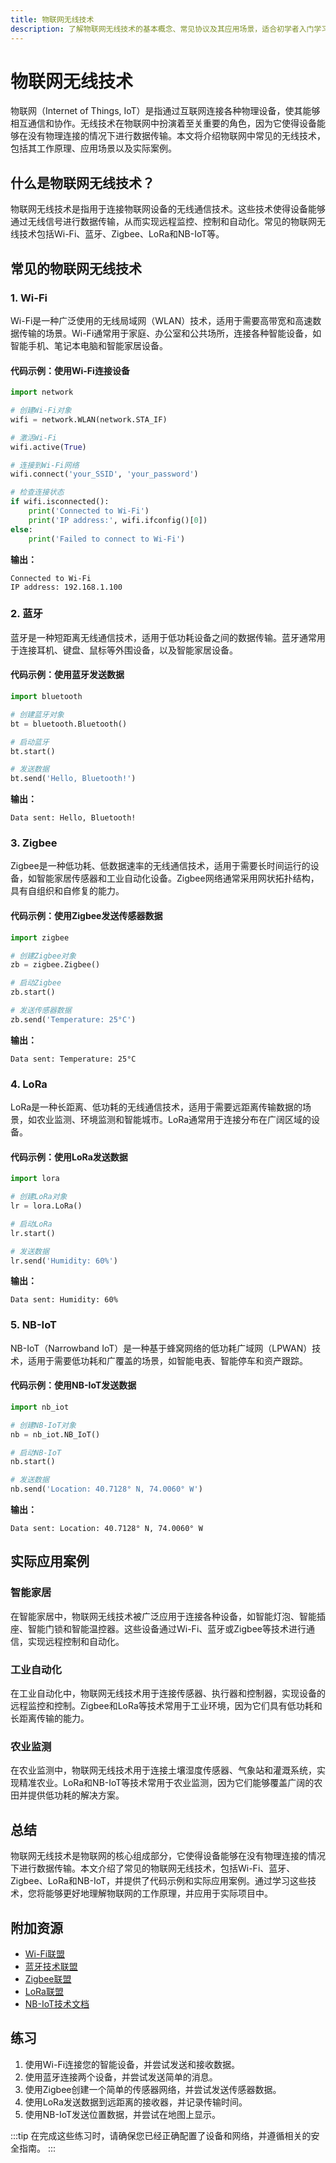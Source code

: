 ```yaml
---
title: 物联网无线技术
description: 了解物联网无线技术的基本概念、常见协议及其应用场景，适合初学者入门学习。
---
```


# 物联网无线技术

物联网（Internet of Things, IoT）是指通过互联网连接各种物理设备，使其能够相互通信和协作。无线技术在物联网中扮演着至关重要的角色，因为它使得设备能够在没有物理连接的情况下进行数据传输。本文将介绍物联网中常见的无线技术，包括其工作原理、应用场景以及实际案例。

## 什么是物联网无线技术？

物联网无线技术是指用于连接物联网设备的无线通信技术。这些技术使得设备能够通过无线信号进行数据传输，从而实现远程监控、控制和自动化。常见的物联网无线技术包括Wi-Fi、蓝牙、Zigbee、LoRa和NB-IoT等。

## 常见的物联网无线技术

### 1. Wi-Fi

Wi-Fi是一种广泛使用的无线局域网（WLAN）技术，适用于需要高带宽和高速数据传输的场景。Wi-Fi通常用于家庭、办公室和公共场所，连接各种智能设备，如智能手机、笔记本电脑和智能家居设备。

#### 代码示例：使用Wi-Fi连接设备

```python
import network

# 创建Wi-Fi对象
wifi = network.WLAN(network.STA_IF)

# 激活Wi-Fi
wifi.active(True)

# 连接到Wi-Fi网络
wifi.connect('your_SSID', 'your_password')

# 检查连接状态
if wifi.isconnected():
    print('Connected to Wi-Fi')
    print('IP address:', wifi.ifconfig()[0])
else:
    print('Failed to connect to Wi-Fi')
```

**输出：**
```
Connected to Wi-Fi
IP address: 192.168.1.100
```

### 2. 蓝牙

蓝牙是一种短距离无线通信技术，适用于低功耗设备之间的数据传输。蓝牙通常用于连接耳机、键盘、鼠标等外围设备，以及智能家居设备。

#### 代码示例：使用蓝牙发送数据

```python
import bluetooth

# 创建蓝牙对象
bt = bluetooth.Bluetooth()

# 启动蓝牙
bt.start()

# 发送数据
bt.send('Hello, Bluetooth!')
```

**输出：**
```
Data sent: Hello, Bluetooth!
```

### 3. Zigbee

Zigbee是一种低功耗、低数据速率的无线通信技术，适用于需要长时间运行的设备，如智能家居传感器和工业自动化设备。Zigbee网络通常采用网状拓扑结构，具有自组织和自修复的能力。

#### 代码示例：使用Zigbee发送传感器数据

```python
import zigbee

# 创建Zigbee对象
zb = zigbee.Zigbee()

# 启动Zigbee
zb.start()

# 发送传感器数据
zb.send('Temperature: 25°C')
```

**输出：**
```
Data sent: Temperature: 25°C
```

### 4. LoRa

LoRa是一种长距离、低功耗的无线通信技术，适用于需要远距离传输数据的场景，如农业监测、环境监测和智能城市。LoRa通常用于连接分布在广阔区域的设备。

#### 代码示例：使用LoRa发送数据

```python
import lora

# 创建LoRa对象
lr = lora.LoRa()

# 启动LoRa
lr.start()

# 发送数据
lr.send('Humidity: 60%')
```

**输出：**
```
Data sent: Humidity: 60%
```

### 5. NB-IoT

NB-IoT（Narrowband IoT）是一种基于蜂窝网络的低功耗广域网（LPWAN）技术，适用于需要低功耗和广覆盖的场景，如智能电表、智能停车和资产跟踪。

#### 代码示例：使用NB-IoT发送数据

```python
import nb_iot

# 创建NB-IoT对象
nb = nb_iot.NB_IoT()

# 启动NB-IoT
nb.start()

# 发送数据
nb.send('Location: 40.7128° N, 74.0060° W')
```

**输出：**
```
Data sent: Location: 40.7128° N, 74.0060° W
```

## 实际应用案例

### 智能家居

在智能家居中，物联网无线技术被广泛应用于连接各种设备，如智能灯泡、智能插座、智能门锁和智能温控器。这些设备通过Wi-Fi、蓝牙或Zigbee等技术进行通信，实现远程控制和自动化。

### 工业自动化

在工业自动化中，物联网无线技术用于连接传感器、执行器和控制器，实现设备的远程监控和控制。Zigbee和LoRa等技术常用于工业环境，因为它们具有低功耗和长距离传输的能力。

### 农业监测

在农业监测中，物联网无线技术用于连接土壤湿度传感器、气象站和灌溉系统，实现精准农业。LoRa和NB-IoT等技术常用于农业监测，因为它们能够覆盖广阔的农田并提供低功耗的解决方案。

## 总结

物联网无线技术是物联网的核心组成部分，它使得设备能够在没有物理连接的情况下进行数据传输。本文介绍了常见的物联网无线技术，包括Wi-Fi、蓝牙、Zigbee、LoRa和NB-IoT，并提供了代码示例和实际应用案例。通过学习这些技术，您将能够更好地理解物联网的工作原理，并应用于实际项目中。

## 附加资源

- [Wi-Fi联盟](https://www.wi-fi.org/)
- [蓝牙技术联盟](https://www.bluetooth.com/)
- [Zigbee联盟](https://zigbeealliance.org/)
- [LoRa联盟](https://lora-alliance.org/)
- [NB-IoT技术文档](https://www.3gpp.org/technologies/nb-iot)

## 练习

1. 使用Wi-Fi连接您的智能设备，并尝试发送和接收数据。
2. 使用蓝牙连接两个设备，并尝试发送简单的消息。
3. 使用Zigbee创建一个简单的传感器网络，并尝试发送传感器数据。
4. 使用LoRa发送数据到远距离的接收器，并记录传输时间。
5. 使用NB-IoT发送位置数据，并尝试在地图上显示。

:::tip
在完成这些练习时，请确保您已经正确配置了设备和网络，并遵循相关的安全指南。
:::